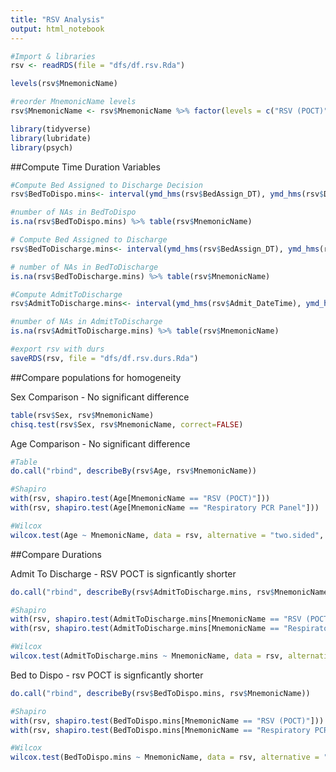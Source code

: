```yaml
---
title: "RSV Analysis"
output: html_notebook
---
```



```r
#Import & libraries
rsv <- readRDS(file = "dfs/df.rsv.Rda") 

levels(rsv$MnemonicName)

#reorder MnemonicName levels
rsv$MnemonicName <- rsv$MnemonicName %>% factor(levels = c("RSV (POCT)","Respiratory PCR Panel"))

library(tidyverse)
library(lubridate)
library(psych)
```

##Compute Time Duration Variables

```r
#Compute Bed Assigned to Discharge Decision
rsv$BedToDispo.mins<- interval(ymd_hms(rsv$BedAssign_DT), ymd_hms(rsv$DischargeDecision_DT)) %>% as.duration()/dminutes(1)

#number of NAs in BedToDispo
is.na(rsv$BedToDispo.mins) %>% table(rsv$MnemonicName)
```

```r
# Compute Bed Assigned to Discharge
rsv$BedToDischarge.mins<- interval(ymd_hms(rsv$BedAssign_DT), ymd_hms(rsv$Discharge_DateTime)) %>% as.duration()/dminutes(1)

# number of NAs in BedToDischarge
is.na(rsv$BedToDischarge.mins) %>% table(rsv$MnemonicName)
```


```r
#Compute AdmitToDischarge
rsv$AdmitToDischarge.mins<- interval(ymd_hms(rsv$Admit_DateTime), ymd_hms(rsv$Discharge_DateTime)) %>% as.duration()/dminutes(1)

#number of NAs in AdmitToDischarge
is.na(rsv$AdmitToDischarge.mins) %>% table(rsv$MnemonicName)
```

```r
#export rsv with durs
saveRDS(rsv, file = "dfs/df.rsv.durs.Rda")
```


##Compare populations for homogeneity

Sex Comparison - No significant difference
```r
table(rsv$Sex, rsv$MnemonicName)
chisq.test(rsv$Sex, rsv$MnemonicName, correct=FALSE)
```

Age Comparison - No significant difference
```r
#Table
do.call("rbind", describeBy(rsv$Age, rsv$MnemonicName))

#Shapiro
with(rsv, shapiro.test(Age[MnemonicName == "RSV (POCT)"]))
with(rsv, shapiro.test(Age[MnemonicName == "Respiratory PCR Panel"]))

#Wilcox
wilcox.test(Age ~ MnemonicName, data = rsv, alternative = "two.sided", var.equal = FALSE, conf.int = TRUE, conf.level = 0.95)
```

##Compare Durations

Admit To Discharge - RSV POCT is signficantly shorter
```r
do.call("rbind", describeBy(rsv$AdmitToDischarge.mins, rsv$MnemonicName))

#Shapiro
with(rsv, shapiro.test(AdmitToDischarge.mins[MnemonicName == "RSV (POCT)"]))
with(rsv, shapiro.test(AdmitToDischarge.mins[MnemonicName == "Respiratory PCR Panel"]))

#Wilcox
wilcox.test(AdmitToDischarge.mins ~ MnemonicName, data = rsv, alternative = "two.sided", var.equal = FALSE, conf.int = TRUE, conf.level = 0.95)
```

Bed to Dispo - rsv POCT is signficantly shorter
```r
do.call("rbind", describeBy(rsv$BedToDispo.mins, rsv$MnemonicName))

#Shapiro
with(rsv, shapiro.test(BedToDispo.mins[MnemonicName == "RSV (POCT)"]))
with(rsv, shapiro.test(BedToDispo.mins[MnemonicName == "Respiratory PCR Panel"]))

#Wilcox
wilcox.test(BedToDispo.mins ~ MnemonicName, data = rsv, alternative = "two.sided", var.equal = FALSE, conf.int = TRUE, conf.level = 0.95)
```